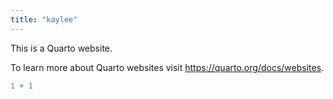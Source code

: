 ```yaml
---
title: "kaylee"
---
```


This is a Quarto website.

To learn more about Quarto websites visit <https://quarto.org/docs/websites>.

```r
1 + 1
```
